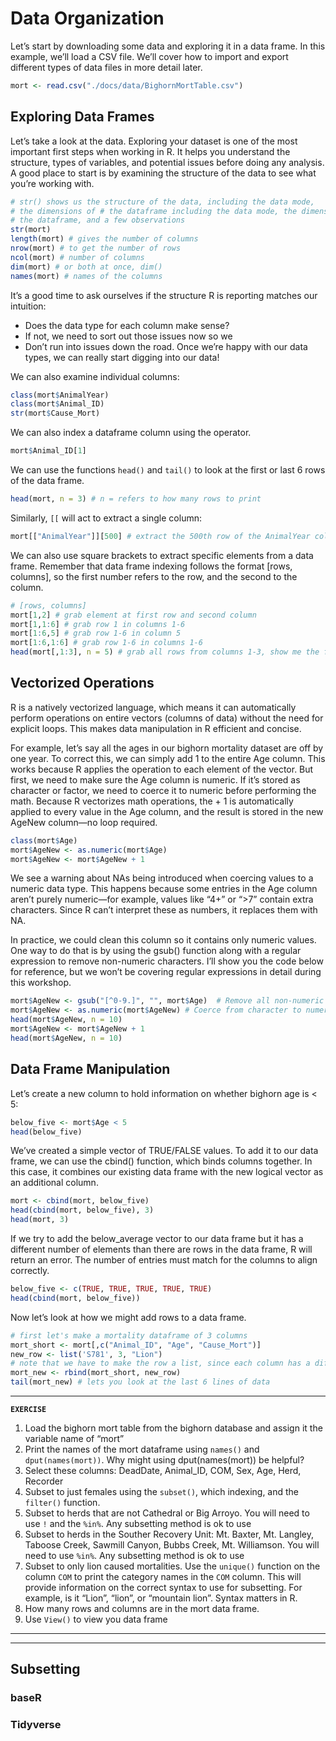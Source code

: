 # Data Organization {#data-org}

Let’s start by downloading some data and exploring it in a data frame. In this example, we’ll load a CSV file. We’ll cover how to import and export different types of data files in more detail later.

```r
mort <- read.csv("./docs/data/BighornMortTable.csv")
```

## Exploring Data Frames

Let’s take a look at the data. Exploring your dataset is one of the most important first steps when working in R. It helps you understand the structure, types of variables, and potential issues before doing any analysis. A good place to start is by examining the structure of the data to see what you’re working with.

```r
# str() shows us the structure of the data, including the data mode, 
# the dimensions of # the dataframe including the data mode, the dimensions of 
# the dataframe, and a few observations
str(mort)  
length(mort) # gives the number of columns
nrow(mort) # to get the number of rows
ncol(mort) # number of columns
dim(mort) # or both at once, dim()
names(mort) # names of the columns
```

It's a good time to ask ourselves if the structure R is reporting matches our intuition:

* Does the data type for each column make sense? 
* If not, we need to sort out those issues now so we 
* Don't run into issues down the road. Once we're happy with our data types, we can really start digging into our data!

We can also examine individual columns: 

```r
class(mort$AnimalYear) 
class(mort$Animal_ID)
str(mort$Cause_Mort)
```

We can also index a dataframe column using the operator.

```r
mort$Animal_ID[1]
```

We can use the functions `head()` and `tail()` to look at the first or last 6 rows of the data frame. 

```r
head(mort, n = 3) # n = refers to how many rows to print 
```

Similarly, `[[` will act to extract a single column:
```r
mort[["AnimalYear"]][500] # extract the 500th row of the AnimalYear column
```

We can also use square brackets to extract specific elements from a data frame. Remember that data frame indexing follows the format [rows, columns], so the first number refers to the row, and the second to the column.

```r
# [rows, columns]
mort[1,2] # grab element at first row and second column
mort[1,1:6] # grab row 1 in columns 1-6
mort[1:6,5] # grab row 1-6 in column 5
mort[1:6,1:6] # grab row 1-6 in columns 1-6
head(mort[,1:3], n = 5) # grab all rows from columns 1-3, show me the first 5 rows
```

## Vectorized Operations {#vectorized}
R is a natively vectorized language, which means it can automatically perform operations on entire vectors (columns of data) without the need for explicit loops. This makes data manipulation in R efficient and concise. 

For example, let’s say all the ages in our bighorn mortality dataset are off by one year. To correct this, we can simply add 1 to the entire Age column. This works because R applies the operation to each element of the vector. But first, we need to make sure the Age column is numeric. If it’s stored as character or factor, we need to coerce it to numeric before performing the math. Because R vectorizes math operations, the + 1 is automatically applied to every value in the Age column, and the result is stored in the new AgeNew column—no loop required.

```r
class(mort$Age)
mort$AgeNew <- as.numeric(mort$Age)
mort$AgeNew <- mort$AgeNew + 1

```

We see a warning about NAs being introduced when coercing values to a numeric data type. This happens because some entries in the Age column aren’t purely numeric—for example, values like "4+" or ">7" contain extra characters. Since R can’t interpret these as numbers, it replaces them with NA.

In practice, we could clean this column so it contains only numeric values. One way to do that is by using the gsub() function along with a regular expression to remove non-numeric characters. I’ll show you the code below for reference, but we won’t be covering regular expressions in detail during this workshop.

```r
mort$AgeNew <- gsub("[^0-9.]", "", mort$Age)  # Remove all non-numeric characters
mort$AgeNew <- as.numeric(mort$AgeNew) # Coerce from character to numeric data mode
head(mort$AgeNew, n = 10)
mort$AgeNew <- mort$AgeNew + 1
head(mort$AgeNew, n = 10)
```

## Data Frame Manipulation

Let's create a new column to hold information on whether bighorn age is < 5:

```r
below_five <- mort$Age < 5
head(below_five)
```

We've created a simple vector of TRUE/FALSE values. To add it to our data frame, we can use the cbind() function, which binds columns together. In this case, it combines our existing data frame with the new logical vector as an additional column.

```r
mort <- cbind(mort, below_five)
head(cbind(mort, below_five), 3)
head(mort, 3)
```

If we try to add the below_average vector to our data frame but it has a different number of elements than there are rows in the data frame, R will return an error. The number of entries must match for the columns to align correctly.

```r
below_five <- c(TRUE, TRUE, TRUE, TRUE, TRUE)
head(cbind(mort, below_five))
```

Now let's look at how we might add rows to a data frame. 

```r
# first let's make a mortality dataframe of 3 columns
mort_short <- mort[,c("Animal_ID", "Age", "Cause_Mort")]
new_row <- list('S781', 3, "Lion") 
# note that we have to make the row a list, since each column has a different data type
mort_new <- rbind(mort_short, new_row)
tail(mort_new) # lets you look at the last 6 lines of data
```

***

**`EXERCISE`**

1. Load the bighorn mort table from the bighorn database and assign it the variable name of "mort"
2. Print the names of the mort dataframe using `names()` and `dput(names(mort))`. Why might using dput(names(mort)) be helpful?
2. Select these columns: DeadDate, Animal_ID, COM, Sex, Age, Herd, Recorder
3. Subset to just females using the `subset()`, which indexing, and the `filter()` function.
4. Subset to herds that are not Cathedral or Big Arroyo. You will need to use `!` and the `%in%`. Any subsetting method is ok to use
4. Subset to herds in the Souther Recovery Unit: Mt. Baxter, Mt. Langley, Taboose Creek, Sawmill Canyon, Bubbs Creek, Mt. Williamson. You will need to use `%in%`. Any subsetting method is ok to use
5. Subset to only lion caused mortalities. Use the `unique()` function on the column `COM` to print the category names in the `COM` column. This will provide information on the correct syntax to use for subsetting. For example, is it "Lion", "lion", or "mountain lion". Syntax matters in R. 
6. How many rows and columns are in the mort data frame. 
8. Use `View()` to view you data frame

***


***

## Subsetting

### baseR

### Tidyverse
